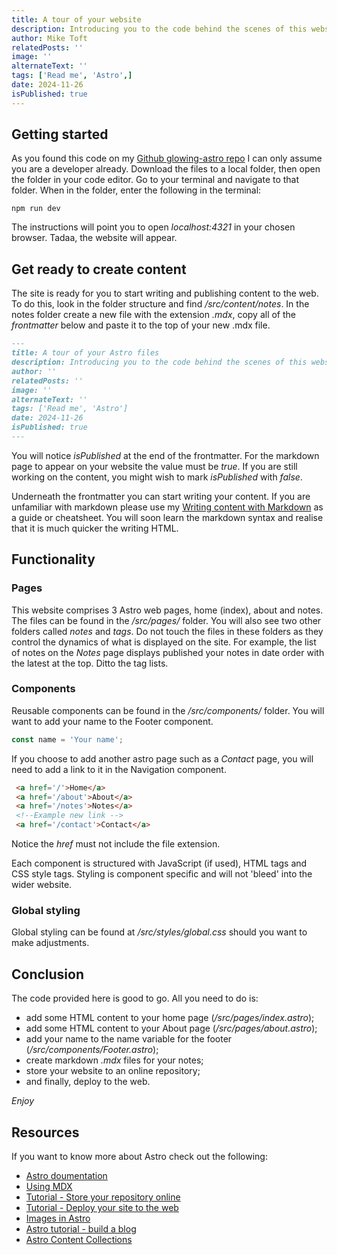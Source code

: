 ```yaml
---
title: A tour of your website
description: Introducing you to the code behind the scenes of this website
author: Mike Toft
relatedPosts: ''
image: ''
alternateText: ''
tags: ['Read me', 'Astro',]
date: 2024-11-26
isPublished: true
---
```




## Getting started

As you found this code on my [Github glowing-astro repo](https://github.com/mikeToft/glowing-astro) I can only assume you are a developer already. Download the files to a local folder, then open the folder in your code editor. Go to your terminal and navigate to that folder. When in the folder, enter the following in the terminal:

```terminal
npm run dev
```

The instructions will point you to open _localhost:4321_ in your chosen browser. Tadaa, the website will appear.

## Get ready to create content

The site is ready for you to start writing and publishing content to the web. To do this, look in the folder structure and find _/src/content/notes_. In the notes folder create a new file with the extension _.mdx_, copy all of the _frontmatter_ below and paste it to the top of your new .mdx file.

```markdown
---
title: A tour of your Astro files
description: Introducing you to the code behind the scenes of this website
author: ''
relatedPosts: ''
image: ''
alternateText: ''
tags: ['Read me', 'Astro']
date: 2024-11-26
isPublished: true
---
```

You will notice _isPublished_ at the end of the frontmatter. For the markdown page to appear on your website the value must be _true_. If you are still working on the content, you might wish to mark _isPublished_ with _false_. 

Underneath the frontmatter you can start writing your content. If you are unfamiliar with markdown please use my [Writing content with Markdown](https://bored-fish.vercel.app/posts/writing-with-markdown/) as a guide or cheatsheet. You will soon learn the markdown syntax and realise that it is much quicker the writing HTML.

## Functionality

### Pages

This website comprises 3 Astro web pages, home (index), about and notes. The files can be found in the _/src/pages/_ folder. You will also see two other folders called _notes_ and _tags_. Do not touch the files in these folders as they control the dynamics of what is displayed on the site. For example, the list of notes on the _Notes_ page displays published your notes in date order with the latest at the top. Ditto the tag lists.

### Components

Reusable components can be found in the  _/src/components/_ folder. You will want to add your name to the Footer component.

```js
const name = 'Your name';
```

If you choose to add another astro page such as a _Contact_ page, you will need to add a link to it in the Navigation component.

```html
 <a href='/'>Home</a>
 <a href='/about'>About</a>
 <a href='/notes'>Notes</a>
 <!--Example new link -->
 <a href='/contact'>Contact</a>
```

Notice the _href_ must not include the file extension.

Each component is structured with JavaScript (if used), HTML tags and CSS style tags. Styling is component specific and will not 'bleed' into the wider website.

### Global styling

Global styling can be found at _/src/styles/global.css_ should you want to make adjustments.

## Conclusion

The code provided here is good to go. All you need to do is:

- add some HTML content to your home page (_/src/pages/index.astro_);
- add some HTML content to your About page (_/src/pages/about.astro_);
- add your name to the name variable for the footer (_/src/components/Footer.astro_);
- create markdown _.mdx_ files for your notes;
- store your website to an online repository;
- and finally, deploy to the web.

_Enjoy_

## Resources

If you want to know more about Astro check out the following:

- [Astro doumentation](https://docs.astro.build/en/getting-started/)
- [Using MDX](https://mdxjs.com/docs/using-mdx/)
- [Tutorial - Store your repository online](https://docs.astro.build/en/tutorial/1-setup/4/)
- [Tutorial - Deploy your site to the web](https://docs.astro.build/en/tutorial/1-setup/5/)
- [Images in Astro](https://docs.astro.build/en/guides/images/#images-in-astro-files)
- [Astro tutorial - build a blog](https://docs.astro.build/en/tutorial/0-introduction/)
- [Astro Content Collections](https://docs.astro.build/en/guides/content-collections/)





